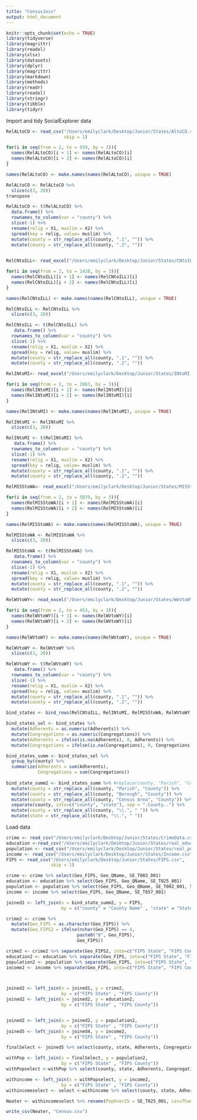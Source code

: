 ```yaml
---
title: "CensusJoin"
output: html_document
---
```


```r
knitr::opts_chunk$set(echo = TRUE)
library(tidyverse)
library(magrittr)
library(readxl)
library(xlsx)
library(datasets)
library(dplyr)
library(magrittr)
library(markdown)
library(methods)
library(readr)
library(readxl)
library(stringr)
library(tibble)
library(tidyr)

```

Import and tidy SocialExplorer data


```r

RelALtoCO <- read_csv("/Users/emilyclark/Desktop/Junior/States/AltoCO.csv",
                      skip = 1)

for(i in seq(from = 2, to = 939, by = 3)){
  names(RelALtoCO)[i + 1] <- names(RelALtoCO)[i]
  names(RelALtoCO)[i + 2] <- names(RelALtoCO)[i]
}

names(RelALtoCO) <- make.names(names(RelALtoCO), unique = TRUE)

RelALtoCO <- RelALtoCO %>% 
  slice(c(3, 20))
transpose

RelALtoCO <- t(RelALtoCO) %>%
  data.frame() %>% 
  rownames_to_column(var = "county") %>%
  slice(-1) %>% 
  rename(relig = X1, muslim = X2) %>%
  spread(key = relig, value= muslim) %>%
  mutate(county = str_replace_all(county, ".1", "")) %>% 
  mutate(county = str_replace_all(county, ".2", ""))
  


```



```r

RelCNtoILL<- read_excel("/Users/emilyclark/Desktop/Junior/States/CNtoILL.xlsx", skip = 1, sheet = "Sheet1")

for(i in seq(from = 2, to = 1420, by = 3)){
  names(RelCNtoILL)[i + 1] <- names(RelCNtoILL)[i]
  names(RelCNtoILL)[i + 2] <- names(RelCNtoILL)[i]
}

names(RelCNtoILL) <- make.names(names(RelCNtoILL), unique = TRUE)

RelCNtoILL <- RelCNtoILL %>% 
  slice(c(3, 20))

RelCNtoILL <- t(RelCNtoILL) %>%
   data.frame() %>% 
  rownames_to_column(var = "county") %>%
  slice(-1) %>% 
  rename(relig = X1, muslim = X2) %>%
  spread(key = relig, value= muslim) %>%
  mutate(county = str_replace_all(county, ".1", "")) %>% 
  mutate(county = str_replace_all(county, ".2", "")) 
```

```r

RelINtoMI<- read_excel("/Users/emilyclark/Desktop/Junior/States/INtoMI.xlsx", skip = 1, sheet = "Sheet1")

for(i in seq(from = 2, to = 2063, by = 3)){
  names(RelINtoMI)[i + 1] <- names(RelINtoMI)[i]
  names(RelINtoMI)[i + 2] <- names(RelINtoMI)[i]
}

names(RelINtoMI) <- make.names(names(RelINtoMI), unique = TRUE)

RelINtoMI <- RelINtoMI %>% 
  slice(c(3, 20))

RelINtoMI <- t(RelINtoMI) %>%
   data.frame() %>% 
  rownames_to_column(var = "county") %>%
  slice(-1) %>% 
  rename(relig = X1, muslim = X2) %>%
  spread(key = relig, value= muslim) %>%
  mutate(county = str_replace_all(county, ".1", "")) %>% 
  mutate(county = str_replace_all(county, ".2", "")) 

```


```r
RelMISStoWA<- read_excel("/Users/emilyclark/Desktop/Junior/States/MISStoWA.xlsx", skip = 1, sheet = "Sheet1")

for(i in seq(from = 2, to = 5079, by = 3)){
  names(RelMISStoWA)[i + 1] <- names(RelMISStoWA)[i]
  names(RelMISStoWA)[i + 2] <- names(RelMISStoWA)[i]
}

names(RelMISStoWA) <- make.names(names(RelMISStoWA), unique = TRUE)

RelMISStoWA <- RelMISStoWA %>% 
  slice(c(3, 20))

RelMISStoWA <- t(RelMISStoWA) %>%
   data.frame() %>% 
  rownames_to_column(var = "county") %>%
  slice(-1) %>% 
  rename(relig = X1, muslim = X2) %>%
  spread(key = relig, value= muslim) %>%
  mutate(county = str_replace_all(county, ".1", "")) %>% 
  mutate(county = str_replace_all(county, ".2", "")) 

```

```r
RelWVtoWY<- read_excel("/Users/emilyclark/Desktop/Junior/States/WeVtoWY.xlsx", skip = 1, sheet = "Sheet1")

for(i in seq(from = 2, to = 453, by = 3)){
  names(RelWVtoWY)[i + 1] <- names(RelWVtoWY)[i]
  names(RelWVtoWY)[i + 2] <- names(RelWVtoWY)[i]
}

names(RelWVtoWY) <- make.names(names(RelWVtoWY), unique = TRUE)

RelWVtoWY <- RelWVtoWY %>% 
  slice(c(3, 20))

RelWVtoWY <- t(RelWVtoWY) %>%
   data.frame() %>% 
  rownames_to_column(var = "county") %>%
  slice(-1) %>% 
  rename(relig = X1, muslim = X2) %>%
  spread(key = relig, value= muslim) %>%
  mutate(county = str_replace_all(county, ".1", "")) %>% 
  mutate(county = str_replace_all(county, ".2", "")) 

```



```r

bind_states <- bind_rows(RelCNtoILL, RelINtoMI, RelMISStoWA, RelWVtoWY, RelALtoCO)

bind_states_sel <- bind_states %>% 
  mutate(Adherents = as.numeric(Adherents)) %>% 
  mutate(Congregations = as.numeric(Congregations)) %>% 
  mutate(Adherents = ifelse(is.na(Adherents), 0, Adherents)) %>% 
  mutate(Congregations = ifelse(is.na(Congregations), 0, Congregations))

bind_states_summ <- bind_states_sel %>% 
  group_by(county) %>% 
  summarize(Adherents = sum(Adherents),
            Congregations = sum(Congregations))
  
bind_state_summ2 <- bind_states_summ %>% #replace(county, "Parish", "County")
  mutate(county = str_replace_all(county, "Parish", "County")) %>%
  mutate(county = str_replace_all(county, "Borough", "County")) %>%
  mutate(county = str_replace_all(county, "Census Area", "County")) %>%
  separate(county, into=c("county", "state"), sep = ".County..") %>% 
  mutate(county = str_replace_all(county, "\\.", " ")) %>%
  mutate(state = str_replace_all(state, "\\.", " "))


```

Load data

```r
crime <- read_csv("/Users/emilyclark/Desktop/Junior/States/CrimeData.csv")
education <-read_csv("/Users/emilyclark/Desktop/Junior/States/real_education.csv")
population <- read_csv("/Users/emilyclark/Desktop/Junior/States/real_pop.csv")
income <- read_csv("/Users/emilyclark/Desktop/Junior/States/Income.csv")
FIPS <- read_csv("/Users/emilyclark/Desktop/Junior/States/FIPS.csv",
                 skip = 1)

```

```r
crime <- crime %>% select(Geo_FIPS, Geo_QName, SE_T003_001)
education <- education %>% select(Geo_FIPS, Geo_QName, SE_T025_001)
population <- population %>% select(Geo_FIPS, Geo_QName, SE_T002_001, SE_T002_002)
income <- income %>% select(Geo_FIPS, Geo_QName, SE_T057_001)


```



```r
joined1 <- left_join(x = bind_state_summ2, y = FIPS, 
                     by = c("county" = "County Name" , "state" = "State"))

crime2 <- crime %>%
  mutate(Geo_FIPS = as.character(Geo_FIPS)) %>% 
  mutate(Geo_FIPS2 = ifelse(nchar(Geo_FIPS) == 4,
                           paste0("0", Geo_FIPS),
                           Geo_FIPS))

crime2 <- crime2 %>% separate(Geo_FIPS2, into=c("FIPS State", "FIPS County"), sep = 2, remove = TRUE)
education2 <- education %>% separate(Geo_FIPS, into=c("FIPS State", "FIPS County"), sep = 2, remove = TRUE)
population2 <- population %>% separate(Geo_FIPS, into=c("FIPS State", "FIPS County"), sep = 2, remove = TRUE)
income2 <- income %>% separate(Geo_FIPS, into=c("FIPS State", "FIPS County"), sep = 2, remove = TRUE)




```

```r
joined2 <- left_join(x = joined1, y = crime2, 
                     by = c("FIPS State" , "FIPS County"))
joined2 <- left_join(x = joined2, y = education2, 
                     by = c("FIPS State" , "FIPS County"))


joined2 <- left_join(x = joined2, y = population2, 
                     by = c("FIPS State" , "FIPS County"))
joined5 <- left_join(x = joined4, y = income2, 
                     by = c("FIPS State" , "FIPS County"))


```


```r

finalSelect <- joined5 %>% select(county, state, Adherents, Congregations, `FIPS State`, `FIPS County`, Geo_FIPS, SE_T003_001, SE_T025_001, SE_T025_002)

withPop <- left_join(x = finalSelect, y = population2, 
                     by = c("FIPS State" , "FIPS County"))
withPopselect <-withPop %>% select(county, state, Adherents, Congregations, `FIPS State`, `FIPS County`, Geo_FIPS, SE_T003_001, SE_T025_001, SE_T025_002, SE_T002_001, SE_T002_002)

withincome <- left_join(x = withPopselect, y = income2, 
                     by = c("FIPS State" , "FIPS County"))
withincomeselect <- select <-withincome %>% select(county, state, Adherents, Congregations, `FIPS State`, `FIPS County`, Geo_FIPS, SE_T003_001, SE_T025_001, SE_T025_002, SE_T002_001, SE_T002_002, SE_T057_001)
```

```r

Neater <- withincomeselect %>% rename(PopOver25 = SE_T025_001, LessThanHS25yrs = SE_T025_002, NumViolentCrime = SE_T003_001, TotalPop = SE_T002_001, PopDens = SE_T002_002, MedIncome = SE_T057_001 ) 
```

```r
write_csv(Neater, "Census.csv")

```